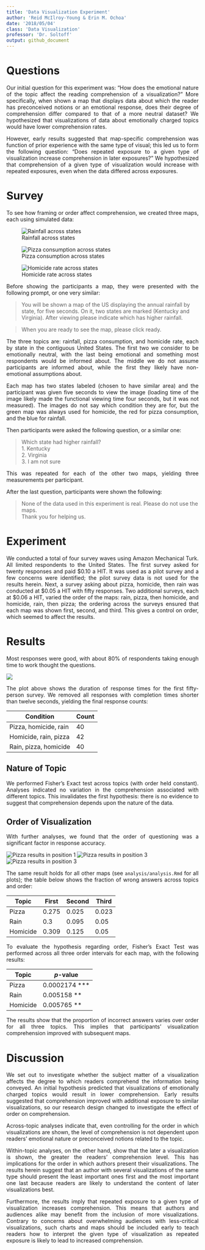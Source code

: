 ```yaml
---
title: 'Data Visualization Experiment'
author: 'Reid McIlroy-Young & Erin M. Ochoa'
date: '2018/05/04'
class: 'Data Visualization'
professor: 'Dr. Soltoff'
output: github_document
---
```


# Questions

<p align=justify>Our initial question for this experiment was: "How does the emotional nature of the topic affect the reading comprehension of a visualization?" More specifically, when shown a map that displays data about which the reader has preconceived notions or an emotional response, does their degree of comprehension differ compared to that of a more neutral dataset?  We hypothesized that visualizations of data about emotionally charged topics would have lower comprehension rates.</p>

<p align=justify>However, early results suggested that map-specific comprehension was function of prior experience with the same type of visual; this led us to form the following question:  "Does repeated exposure to a given type of visualization increase comprehension in later exposures?"  We hypothesized that comprehension of a given type of visualization would increase with repeated exposures, even when the data differed across exposures.</p>

# Survey

<p align=justify>To see how framing or order affect comprehension, we created three maps, each using simulated data:</p>
![Rainfall across states](../imgs/rainfall2.png)

![Pizza consumption across states](../imgs/pizza2.png)

![Homicide rate across states](../imgs/murder2.png)

<p align=justify>Before showing the participants a map, they were presented with the following prompt, or one very similar:</p>

> You will be shown a map of the US displaying the annual rainfall by state, for five seconds. On it, two states are marked (Kentucky and Virginia). After viewing please indicate which has higher rainfall.

> When you are ready to see the map, please click ready.

<p align=justify>The three topics are: rainfall, pizza consumption, and homicide rate, each by state in the contiguous United States. The first two we consider to be emotionally neutral, with the last being emotional and something most respondents would be informed about. The middle we do not assume participants are informed about, while the first they likely have non-emotional assumptions about.</p>

<p align=justify>Each map has two states labeled (chosen to have similar area) and the participant was given five seconds to view the image (loading time of the image likely made the functional viewing time four seconds, but it was not measured). The images do not say which condition they are for, but the green map was always used for homicide, the red for pizza consumption, and the blue for rainfall.</p>

<p align=justify>Then participants were asked the following question, or a similar one:</p>

> Which state had higher rainfall?<br>
> 1. Kentucky<br>
> 2. Virginia<br>
> 3. I am not sure

<p align=justify>This was repeated for each of the other two maps, yielding three measurements per participant.</p>

<p align=justify>After the last question, participants were shown the following:</p>

> None of the data used in this experiment is real.  Please do not use the maps.<br>
> Thank you for helping us.

# Experiment

<p align=justify>We conducted a total of four survey waves using Amazon Mechanical Turk.  All limited respondents to the United States.  The first survey asked for twenty responses and paid \$0.10 a HIT.  It was used as a pilot survey and a few concerns were identified; the pilot survey data is not used for the results herein.  Next, a survey asking about pizza, homicide, then rain was conducted at \$0.05 a HIT with fifty responses. Two additional surveys, each at \$0.06 a HIT, varied the order of the maps:  rain, pizza, then homicide, and homicide, rain, then pizza; the ordering across the surveys ensured that each map was shown first, second, and third.  This gives a control on order, which seemed to affect the results.</p>


# Results

<p align=justify>Most responses were good, with about 80% of respondents taking enough time to work thought the questions.</p>

![](../imgs/duration.png)

<p align=justify>The plot above shows the duration of response times for the first fifty-person survey. We removed all responses with completion times shorter than twelve seconds, yielding the final response counts:</p>

Condition | Count
----|-----
Pizza, homicide, rain | 40
Homicide, rain, pizza | 42
Rain, pizza, homicide | 40


## Nature of Topic
<p align=justify>We performed Fisher's Exact test across topics (with order held constant).  Analyses indicated no variation in the comprehension associated with different topics.  This invalidates the first hypothesis:  there is no evidence to suggest that comprehension depends upon the nature of the data.</p>

## Order of Visualization
<p align=justify>With further analyses, we found that the order of questioning was a significant factor in response accuracy.</p>

![Pizza results in position 1](../imgs/pizza_ret1.png)
![Pizza results in position 3](../imgs/pizza_ret2.png)
![Pizza results in position 3](../imgs/pizza_ret3.png)

<p align=justify>The same result holds for all other maps (see `analysis/analysis.Rmd` for all plots); the table below shows the fraction of wrong answers across topics and order:</p>

Topic |First | Second | Third
---|---|---|---
Pizza |0.275 |0.025 |0.023
Rain |0.3 |0.095 |0.05
Homicide|0.309| 0.125| 0.05

<p align=justify>To evaluate the hypothesis regarding order, Fisher's Exact Test was performed across all three order intervals for each map, with the following results:</p>

Topic |*p*-value
---|---
Pizza | 0.0002174 \*\*\*
Rain | 0.005158 \*\*
Homicide| 0.005765 \*\*

<p align=justify>The results show that the proportion of incorrect answers varies over order for all three topics.  This implies that participants' visualization comprehension improved with subsequent maps.</p>

# Discussion

<p align=justify>We set out to investigate whether the subject matter of a visualization affects the degree to which readers comprehend the information being conveyed.  An initial hypothesis predicted that visualizations of emotionally charged topics would result in lower comprehension.  Early results suggested that comprehension improved with additional exposure to similar visualizations, so our research design changed to investigate the effect of order on comprehension.</p>

<p align=justify>Across-topic analyses indicate that, even controlling for the order in which visualizations are shown, the level of comprehension is not dependent upon readers' emotional nature or preconceived notions related to the topic.</p>

<p align=justify>Within-topic analyses, on the other hand, show that the later a visualization is shown, the greater the readers' comprehension level.  This has implications for the order in which authors present their visualizations.  The results herein suggest that an author with several visualizations of the same type should present the least important ones first and the most important one last because readers are likely to understand the content of later visualizations best.</p>

<p align=justify>Furthermore, the results imply that repeated exposure to a given type of visualization increases comprehension.  This means that authors and audiences alike may benefit from the inclusion of more visualizations.  Contrary to concerns about overwhelming audiences with less-critical visualizations, such charts and maps should be included early to teach readers how to interpret the given type of visualization as repeated exposure is likely to lead to increased comprehension.</p>